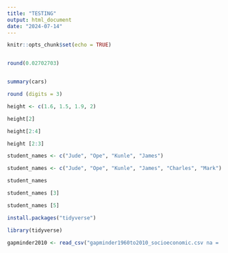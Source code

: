 ```yaml
---
title: "TESTING"
output: html_document
date: "2024-07-14"
---
```


```r
knitr::opts_chunk$set(echo = TRUE)
```

```r
 
```
```r
round(0.02702703)
```
```r

```


```r
summary(cars)
```
```r
round (digits = 3)
```
```r
height <- c(1.6, 1.5, 1.9, 2)
```
```r
height[2]
```
```r
height[2:4]
```
```r
height [2:3]
```
```r
student_names <- c("Jude", "Ope", "Kunle", "James")
```
```r
student_names <- c("Jude", "Ope", "Kunle", "James", "Charles", "Mark")
```

```r
student_names
```
```r
student_names [3]
```
```r
student_names [5]
```
```r
install.packages("tidyverse")
```
```r
library(tidyverse)
```
```r
gapminder2010 <- read_csv("gapminder1960to2010_socioeconomic.csv na = '') 
```

